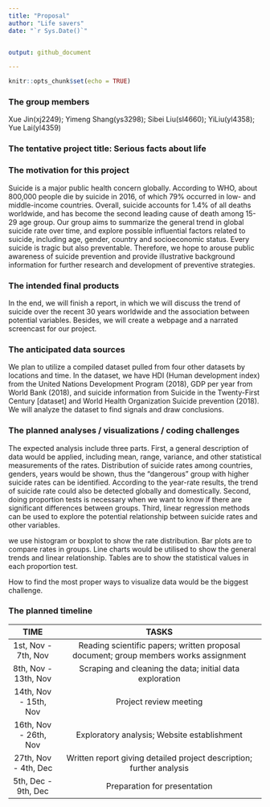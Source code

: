 ```yaml
---
title: "Proposal"
author: "Life savers"
date: "`r Sys.Date()`"


output: github_document

---
```


```r
knitr::opts_chunk$set(echo = TRUE)
```

### The group members

Xue Jin(xj2249); Yimeng Shang(ys3298); Sibei Liu(sl4660); YiLiu(yl4358); Yue Lai(yl4359)

### The tentative project title: Serious facts about life

### The motivation for this project

Suicide is a major public health concern globally. According to WHO, about 800,000 people die by suicide in 2016, of which 79% occurred in low- and middle-income countries. Overall, suicide accounts for 1.4% of all deaths worldwide, and has become the second leading cause of death among 15-29 age group. Our group aims to summarize the general trend in global suicide rate over time, and explore possible influential factors related to suicide, including age, gender, country and socioeconomic status. Every suicide is tragic but also preventable. Therefore, we hope to arouse public awareness of suicide prevention and provide illustrative background information for further research and development  of preventive strategies. 

### The intended final products

In the end, we will finish a report, in which we will discuss the trend of suicide over the recent 30 years worldwide and the association between potential variables. Besides, we will create a webpage and a narrated screencast for our project.  

### The anticipated data sources

We plan to utilize a compiled dataset pulled from four other datasets by locations and time. In the dataset, we have HDI (Human development index) from the United Nations Development Program (2018), GDP per year from World Bank (2018), and suicide information from Suicide in the Twenty-First Century [dataset] and World Health Organization Suicide prevention (2018). We will analyze the dataset to find signals and draw conclusions.

### The planned analyses / visualizations / coding challenges

The expected analysis include three parts. First, a general description of data would be applied, including mean, range, variance, and other statistical measurements of the rates. Distribution of suicide rates among countries, genders, years would be shown, thus the "dangerous" group with higher suicide rates can be identified. According to the year-rate results, the trend of suicide rate could also be detected globally and domestically. Second, doing proportion tests is necessary when we want to know if there are significant differences between groups. Third, linear regression methods can be used to explore the potential relationship between suicide rates and other variables.

we use histogram or boxplot  to show the rate distribution. Bar plots are to compare rates in groups. Line charts would be utilised to show the general trends and linear relationship. Tables are to show the statistical values in each proportion test.

How to find the most proper ways to visualize data would be the biggest challenge.

### The planned timeline

| TIME  | TASKS   |
| :------------------: | :----------------------------------------------------------------------------------: |
| 1st, Nov - 7th, Nov  | Reading scientific papers; written proposal document; group members works assignment  |
| 8th, Nov - 13th, Nov  | Scraping and cleaning the data; initial data exploration|
| 14th, Nov - 15th, Nov  |Project review meeting     |
| 16th, Nov - 26th, Nov |  Exploratory analysis; Website establishment |                         
| 27th, Nov - 4th, Dec  |Written report giving detailed project description; further analysis
| 5th, Dec - 9th, Dec    | Preparation for presentation     |


